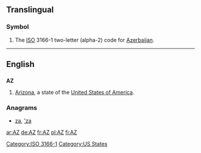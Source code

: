 {{also|az|.az|až|aż|аз}}
==Translingual==
===Symbol===
{{infl|mul|symbol}}
# The [[ISO]] 3166-1 two-letter (alpha-2) code for [[Azerbaijan]].

[[Category:ISO 3166-1]]
----

==English==

==={{abbreviation}}===
'''AZ'''

# [[Arizona]], a state of the [[United States of America]].

===Anagrams===
* {{alphagram|az}} [[za#English|za]], [['za#English|'za]]
[[Category:US States]]

[[ar:AZ]]
[[de:AZ]]
[[fr:AZ]]
[[pl:AZ]]
[[fi:AZ]]